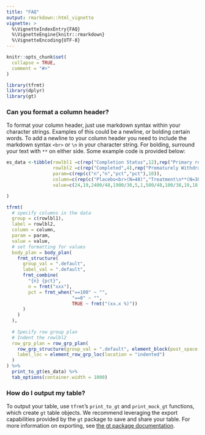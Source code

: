 ```yaml
---
title: "FAQ"
output: rmarkdown::html_vignette
vignette: >
  %\VignetteIndexEntry{FAQ}
  %\VignetteEngine{knitr::rmarkdown}
  %\VignetteEncoding{UTF-8}
---
```


```r
knitr::opts_chunk$set(
  collapse = TRUE,
  comment = "#>"
)
```

```r
library(tfrmt)
library(dplyr)
library(gt)
```

### Can you format a column header?

To format your column header, just use markdown syntax within your character strings. Examples of this could be a newline, or bolding certain words. To add a newline to your column header you need to include the markdown syntax `<br>` or `\n` in your character string. For bolding, surround your text with `**` on either side. Some example code is provided below:

```r
es_data <-tibble(rowlbl1 =c(rep("Completion Status",12),rep("Primary reason for withdrawal",28)),
                 rowlbl2 =c(rep("Completed",4),rep("Prematurely Withdrawn",4),rep("Unknown",4),rep("Adverse Event",4),rep("Lost to follow-up",4),rep("Protocol violation",4),rep("Subject decided to withdraw",4),rep("Protocol Violation",4),rep("Pre-Operative Dose[1]",4),rep("Other",4)),
                 param=c(rep(c("n","n","pct","pct"),10)),
                 column=c(rep(c("Placebo<br>(N=48)","Treatment\n**(N=38)**"),20)), #newline and bold syntax
                 value=c(24,19,2400/48,1900/38,5,1,500/48,100/38,19,18,1900/48,1800/38,1,1,100/48,100/38,0,0,0,0,0,0,0,0,1,1,100/48,100/38,1,4,100/48,400/38,1,0,100/48,0,2,3,200/48,300/38)

)

tfrmt(
  # specify columns in the data
  group = c(rowlbl1),
  label = rowlbl2,
  column = column,
  param = param,
  value = value,
  # set formatting for values
  body_plan = body_plan(
    frmt_structure(
      group_val = ".default",
      label_val = ".default",
      frmt_combine(
        "{n} {pct}",
        n = frmt("xxx"),
        pct = frmt_when("==100" ~ "",
                        "==0" ~ "",
                        TRUE ~ frmt("(xx.x %)"))
      )
    )
  ),
  
  # Specify row group plan
  # Indent the rowlbl2
  row_grp_plan = row_grp_plan(
    row_grp_structure(group_val = ".default", element_block(post_space = " ")),
    label_loc = element_row_grp_loc(location = "indented")
  )
) %>%
  print_to_gt(es_data) %>%
  tab_options(container.width = 1000)
```

### How do I output my table?

To output your table, use `tfrmt`'s `print_to_gt` and `print_mock_gt` functions, which create `gt` table objects. We recommend leveraging the export capabilities provided by the `gt` package to save and share your table. For more information on exporting, see [the gt package documentation](https://gt.rstudio.com/reference/gtsave.html).
